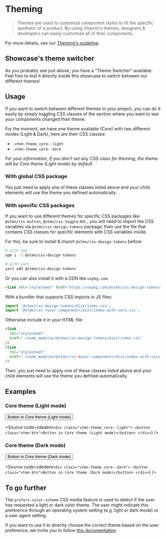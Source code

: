 
<Meta title="Guidelines / Theming" />

# Theming

> Themes are used to customize component styles to fit the specific aesthetic of a product. By using Vitamin's themes, designers & developers can easily customize all of their components..

For more details, see our <a class="vtmn-link vtmn-link--icon-along" href="https://www.decathlon.design/726f8c765/p/88a9a6-theming-beta" target="_blank">Theming's guideline</a>.

## Showcase's theme switcher

As you probably see just above, you have a "Theme Switcher" available. Feel free to test it directly inside this showcase to switch between our different themes!

## Usage

If you want to switch between different themes in your project, you can do it easily by simply toggling CSS classes of the section where you want to see your components changed their theme.

For the moment, we have one theme available (Core) with two different modes (Light & Dark), here are their CSS classes:

- `.vtmn-theme_core--light`
- `.vtmn-theme_core--dark`

_For your information, if you don't set any CSS class for theming, the theme will be Core theme (Light mode) by default._

### With global CSS package

You just need to apply one of these classes listed above and your child elements will use the theme you defined automatically.

### With specific CSS packages

If you want to use different themes for specific CSS packages like `@vtmn/css-button`, `@vtmn/css-toggle` etc., you will need to import the CSS variables via `@vtmn/css-design-tokens` package, then use the file that contains CSS classes for specific elements with CSS variables inside.

For this, be sure to install & import `@vtmn/css-design-tokens` before:

```sh
# with npm
npm i -S @vtmn/css-design-tokens

# with yarn
yarn add @vtmn/css-design-tokens
```

Or you can also install it with a CDN like `unpkg.com`:

```html
<link rel="stylesheet" href="https://unpkg.com/@vtmn/css-design-tokens" />
```

With a bundler that supports CSS imports in JS files:

```javascript
import '@vtmn/css-design-tokens/dist/index.css';
import '@vtmn/css-<your-component>/dist/index-with-vars.css';
```

Otherwise include it in your HTML file:

```html
<link
  rel="stylesheet"
  href="./node_modules/@vtmn/css-design-tokens/dist/index.css"
/>
<link
  rel="stylesheet"
  href="./node_modules/@vtmn/css-<your-component>/dist/index-with-vars.css"
/>
```

Then, you just need to apply one of these classes listed above and your child elements will use the theme you defined automatically.

## Examples

### Core theme (Light mode)

<div class="vtmn-theme_core--light vtmn-p-2">
  <button class="vtmn-btn">Button in Core theme (Light mode)</button>
</div>

<Source
  code={dedent`
    <div class="vtmn-theme_core--light">
      <button class="vtmn-btn">Button in Core theme (Light mode)</button>
    </div>
  `}
/>

### Core theme (Dark mode)

<div class="vtmn-theme_core--dark vtmn-p-2">
  <button class="vtmn-btn">Button in Core theme (Dark mode)</button>
</div>

<Source
  code={dedent`
    <div class="vtmn-theme_core--dark">
      <button class="vtmn-btn">Button in Core theme (Dark mode)</button>
    </div>
  `}
/>

## To go further

The `prefers-color-scheme` CSS media feature is used to detect if the user has requested a light or dark color theme.
The user might indicate this preference through an operating system setting (e.g. light or dark mode) or a user agent setting.

If you want to use it to directly choose the correct theme based on the user preference, we invite you to follow [this documentation](https://developer.mozilla.org/en-US/docs/Web/CSS/@media/prefers-color-scheme).
